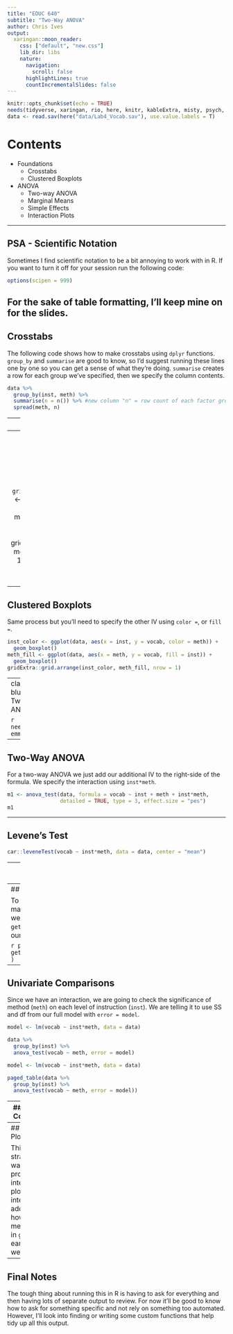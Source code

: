 ```yaml
---
title: "EDUC 640"
subtitle: "Two-Way ANOVA"
author: Chris Ives
output: 
  xaringan::moon_reader:
    css: ["default", "new.css"]
    lib_dir: libs
    nature:
      navigation:
        scroll: false
      highlightLines: true
      countIncrementalSlides: false
---
```


```r
knitr::opts_chunk$set(echo = TRUE)
needs(tidyverse, xaringan, rio, here, knitr, kableExtra, misty, psych, rmarkdown)
data <- read.sav(here("data/Lab4_Vocab.sav"), use.value.labels = T)
```

# Contents

* Foundations
  + Crosstabs
  + Clustered Boxplots

* ANOVA
  + Two-way ANOVA
  + Marginal Means
  + Simple Effects
  + Interaction Plots

---

## PSA - Scientific Notation

Sometimes I find scientific notation to be a bit annoying to work with in R. If you want to turn it off for your session run the following code:
```r
options(scipen = 999)
```

For the sake of table formatting, I'll keep mine on for the slides.
---
## Crosstabs

The following code shows how to make crosstabs using `dplyr` functions. `group_by` and `summarise` are good to know, so I'd suggest running these lines one by one so you can get a sense of what they're doing. `summarise` creates a row for each group we've specified, then we specify the column contents.
``` r
data %>% 
  group_by(inst, meth) %>% 
  summarise(n = n()) %>% #new column "n" = row count of each factor grouping
  spread(meth, n) 
```

---
## Check Descriptives

```r
rmarkdown::paged_table(
  describe(data)
  )
```
---
## Separate Boxplots

Since we already covered normal boxplots, I'll just demonstrate a way to plot multiple boxplots if the need every arises. You'll need the `gridExtra` package.
```r
inst_plot <- ggplot(data, aes(x = inst, y = vocab)) +
  geom_boxplot()
meth_plot <- ggplot(data, aes(x = meth, y = vocab)) +
  geom_boxplot()
gridExtra::grid.arrange(inst_plot, meth_plot, nrow = 1) ## nrow = 1 so they are arranged side by side

```

---
## Clustered Boxplots
Same process but you'll need to specify the other IV using `color =`, or `fill =`.
```r
inst_color <- ggplot(data, aes(x = inst, y = vocab, color = meth)) +
  geom_boxplot()
meth_fill <- ggplot(data, aes(x = meth, y = vocab, fill = inst)) +
  geom_boxplot()
gridExtra::grid.arrange(inst_color, meth_fill, nrow = 1)

```

---
class: inverse-blue middle
# Two-Way ANOVA

```r
needs(rstatix, emmeans)
```
---

## Two-Way ANOVA
For a two-way ANOVA we just add our additional IV to the right-side of the formula. We specify the interaction using `inst*meth`.
```r
m1 <- anova_test(data, formula = vocab ~ inst + meth + inst*meth, 
                 detailed = TRUE, type = 3, effect.size = "pes")
m1


```
---

## Levene's Test
```r
car::leveneTest(vocab ~ inst*meth, data = data, center = "mean")

```

---
## Marginal Means

To get estimated marginal means for an interaction, we need to group by one of the IVs and then run our `emmeans_test` with the other. This just gives us the mean differences and significance tests.

```r
means <- data %>%
  group_by(meth) %>% 
 emmeans_test(vocab ~ inst, p.adjust.method = "holm", detailed = TRUE)
paged_table(means)

```
---
## Marginal Means

To get the actual marginal means, we just run `get_emmeans()` on our `means` object.

```r
paged_table(
  get_emmeans(means)
)
```

---
## Univariate Comparisons

Since we have an interaction, we are going to check the significance of method (`meth`) on each level of instruction (`inst`). We are telling it to use SS and df from our full model with `error = model`.
``` r
model <- lm(vocab ~ inst*meth, data = data)

data %>%
  group_by(inst) %>%
  anova_test(vocab ~ meth, error = model)
```

``` r
model <- lm(vocab ~ inst*meth, data = data)

paged_table(data %>%
  group_by(inst) %>%
  anova_test(vocab ~ meth, error = model))

```
---
## Univariate Comparisons

We can instead test the effect of *instruction* on each level of *method* by switching the two IVs.

``` r
data %>%
  group_by(meth) %>%
  anova_test(vocab ~ inst, error = model)
```
---
## Interaction Plots

This the most straightforward way to produce an interaction plot. For those interested, I'll add a slide on how to extract means for use in `ggplot` by early next week.
```r
with(data, {
interaction.plot(x.factor = inst,
                 trace.factor = meth,
                 response = vocab,
                 type = "l")
})
```
---

## Final Notes
The tough thing about running this in R is having to ask for everything and then having lots of separate output to review. For now it'll be good to know how to ask for something specific and not rely on something too automated. However, I'll look into finding or writing some custom functions that help tidy up all this output.